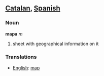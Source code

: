 ==[[Catalan]], [[Spanish]]==
===Noun===
'''mapa''' ''m''

#sheet with geographical information on it

===Translations===
*[[English]]: [[map]]